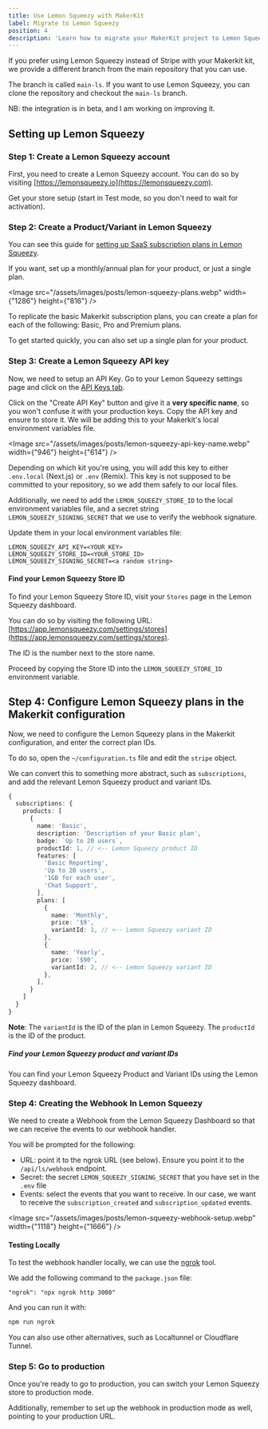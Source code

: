 ```yaml
---
title: Use Lemon Squeezy with MakerKit
label: Migrate to Lemon Squeezy
position: 4
description: 'Learn how to migrate your MakerKit project to Lemon Squeezy'
---
```


If you prefer using Lemon Squeezy instead of Stripe with your Makerkit kit, we provide a different branch from the main repository that you can use.

The branch is called `main-ls`. If you want to use Lemon Squeezy, you can clone the repository and checkout the `main-ls` branch.

NB: the integration is in beta, and I am working on improving it.

## Setting up Lemon Squeezy

### Step 1: Create a Lemon Squeezy account

First, you need to create a Lemon Squeezy account. You can do so by visiting [https://lemonsqueezy.io](https://lemonsqueezy.com).

Get your store setup (start in Test mode, so you don't need to wait for activation).

### Step 2: Create a Product/Variant in Lemon Squeezy

You can see this guide for [setting up SaaS subscription plans in Lemon Squeezy](https://docs.lemonsqueezy.com/guides/tutorials/saas-subscription-plans).

If you want, set up a monthly/annual plan for your product, or just a single plan.

<Image src="/assets/images/posts/lemon-squeezy-plans.webp" width={"1286"} height={"816"} />

To replicate the basic Makerkit subscription plans, you can create a plan for each of the following: Basic, Pro and Premium plans.

To get started quickly, you can also set up a single plan for your product.

### Step 3: Create a Lemon Squeezy API key

Now, we need to setup an API Key. Go to your Lemon Squeezy settings page and click on the [API Keys tab](https://app.lemonsqueezy.com/products).

Click on the "Create API Key" button and give it a **very specific name**, so you won't confuse it with your production keys. Copy the API key and ensure to store it. We will be adding this to your Makerkit's local environment variables file.

<Image src="/assets/images/posts/lemon-squeezy-api-key-name.webp" width={"946"} height={"614"} />

Depending on which kit you're using, you will add this key to either `.env.local` (Next.js) or `.env` (Remix). This key is not supposed to be committed to your repository, so we add them safely to our local files.

Additionally, we need to add the `LEMON_SQUEEZY_STORE_ID` to the local environment variables file, and a secret string `LEMON_SQUEEZY_SIGNING_SECRET` that we use to verify the webhook signature.

Update them in your local environment variables file:

```
LEMON_SQUEEZY_API_KEY=<YOUR_KEY>
LEMON_SQUEEZY_STORE_ID=<YOUR_STORE_ID>
LEMON_SQUEEZY_SIGNING_SECRET=<a random string>
```

#### Find your Lemon Squeezy Store ID

To find your Lemon Squeezy Store ID, visit your `Stores` page in the Lemon Squeezy dashboard.

You can do so by visiting the following URL: [https://app.lemonsqueezy.com/settings/stores](https://app.lemonsqueezy.com/settings/stores).

The ID is the number next to the store name.

Proceed by copying the Store ID into the `LEMON_SQUEEZY_STORE_ID` environment variable.

## Step 4: Configure Lemon Squeezy plans in the Makerkit configuration

Now, we need to configure the Lemon Squeezy plans in the Makerkit configuration, and enter the correct plan IDs.

To do so, open the `~/configuration.ts` file and edit the `stripe` object.

We can convert this to something more abstract, such as `subscriptions`, and add the relevant Lemon Squeezy product and variant IDs.

```ts title="src/configuration.ts"
{
  subscriptions: {
    products: [
      {
        name: 'Basic',
        description: 'Description of your Basic plan',
        badge: `Up to 20 users`,
        productId: 1, // <-- Lemon Squeezy product ID
        features: [
          'Basic Reporting',
          'Up to 20 users',
          '1GB for each user',
          'Chat Support',
        ],
        plans: [
          {
            name: 'Monthly',
            price: '$9',
            variantId: 1, // <-- Lemon Squeezy variant ID
          },
          {
            name: 'Yearly',
            price: '$90',
            variantId: 2, // <-- Lemon Squeezy variant ID
          },
        ],
      }
    ]
  }
}
```

**Note**: The `variantId` is the ID of the plan in Lemon Squeezy. The `productId` is the ID of the product.

##### Find your Lemon Squeezy product and variant IDs

You can find your Lemon Squeezy Product and Variant IDs using the Lemon Squeezy dashboard.

### Step 4: Creating the Webhook In Lemon Squeezy

We need to create a Webhook from the Lemon Squeezy Dashboard so that we can receive the events to our webhook handler.

You will be prompted for the following:

- URL: point it to the ngrok URL (see below). Ensure you point it to the `/api/ls/webhook` endpoint.
- Secret: the secret `LEMON_SQUEEZY_SIGNING_SECRET` that you have set in the `.env` file
- Events: select the events that you want to receive. In our case, we want to receive the `subscription_created` and `subscription_updated` events.

<Image src="/assets/images/posts/lemon-squeezy-webhook-setup.webp" width={"1118"} height={"1666"} />

#### Testing Locally

To test the webhook handler locally, we can use the [ngrok](https://ngrok.com/) tool.

We add the following command to the `package.json` file:

```
"ngrok": "npx ngrok http 3000"
```

And you can run it with:

```bash
npm run ngrok
```

You can also use other alternatives, such as Localtunnel or Cloudflare Tunnel.

### Step 5: Go to production

Once you're ready to go to production, you can switch your Lemon Squeezy store to production mode.

Additionally, remember to set up the webhook in production mode as well, pointing to your production URL.